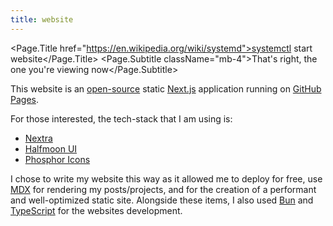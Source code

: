 ```yaml
---
title: website
---
```



<Page.Title href="https://en.wikipedia.org/wiki/systemd">systemctl start website</Page.Title>
<Page.Subtitle className="mb-4">That's right, the one you're viewing now</Page.Subtitle>

This website is an [open-source](https://github.com/rroessler/site.rroessler) static [Next.js](https://nextjs.org/) application running on [GitHub Pages](https://docs.github.com/en/pages).

For those interested, the tech-stack that I am using is:

-   [Nextra](https://nextra.site/)
-   [Halfmoon UI](https://www.gethalfmoon.com/)
-   [Phosphor Icons](https://phosphoricons.com/)

I chose to write my website this way as it allowed me to deploy for free, use [MDX](https://mdxjs.com/) for rendering my posts/projects, and for the creation of a performant and well-optimized static site. Alongside these items, I also used [Bun](https://bun.com/) and [TypeScript](https://www.typescriptlang.org/) for the websites development.
